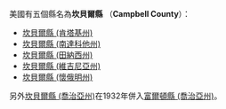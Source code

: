 美國有五個縣名為'''坎貝爾縣''' （'''Campbell County'''）：
* [[坎貝爾縣_(肯塔基州)|坎貝爾縣 (肯塔基州)]]
* [[坎貝爾縣_(南達科他州)|坎貝爾縣 (南達科他州)]]
* [[坎貝爾縣_(田納西州)|坎貝爾縣 (田納西州)]]
* [[坎貝爾縣_(維吉尼亞州)|坎貝爾縣 (維吉尼亞州)]]
* [[坎貝爾縣_(懷俄明州)|坎貝爾縣 (懷俄明州)]]
另外[[坎貝爾縣_(喬治亞州)|坎貝爾縣 (喬治亞州)]]在1932年併入[[富爾頓縣_(喬治亞州)|富爾頓縣 (喬治亞州)]]。
{{disambig|K坎貝爾縣|Cat=四字县名消歧义}}